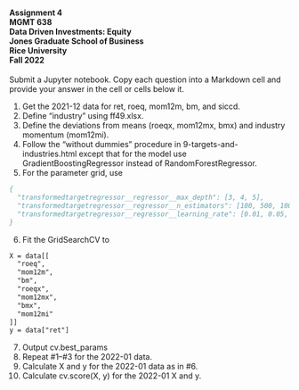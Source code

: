 #### Assignment 4<br>MGMT 638<br>Data Driven Investments: Equity<br>Jones Graduate School of Business<br>Rice University<br>Fall 2022

Submit a Jupyter notebook.  Copy each question into a Markdown cell and provide your answer in the cell or cells below it.

  1.  Get the 2021-12 data for ret, roeq, mom12m, bm, and siccd.
  2.  Define "industry" using ff49.xlsx.
  3.  Define the deviations from means (roeqx, mom12mx, bmx) and industry momentum (mom12mi).
  4.  Follow the "without dummies" procedure in  9-targets-and-industries.html
  except that for the model use GradientBoostingRegressor instead of RandomForestRegressor.
  5.  For the parameter grid, use

```p
{
  "transformedtargetregressor__regressor__max_depth": [3, 4, 5],
  "transformedtargetregressor__regressor__n_estimators": [100, 500, 1000],
  "transformedtargetregressor__regressor__learning_rate": [0.01, 0.05, 0.1],
}
```

6. Fit the GridSearchCV to

```p
X = data[[
  "roeq",
  "mom12m",
  "bm",
  "roeqx",
  "mom12mx",
  "bmx",
  "mom12mi"
]]
y = data["ret"]
```

7.  Output cv.best_params
8.  Repeat #1--#3 for the 2022-01 data.
9.  Calculate X and y for the 2022-01 data as in #6.
10.  Calculate cv.score(X, y) for the 2022-01 X and y.
